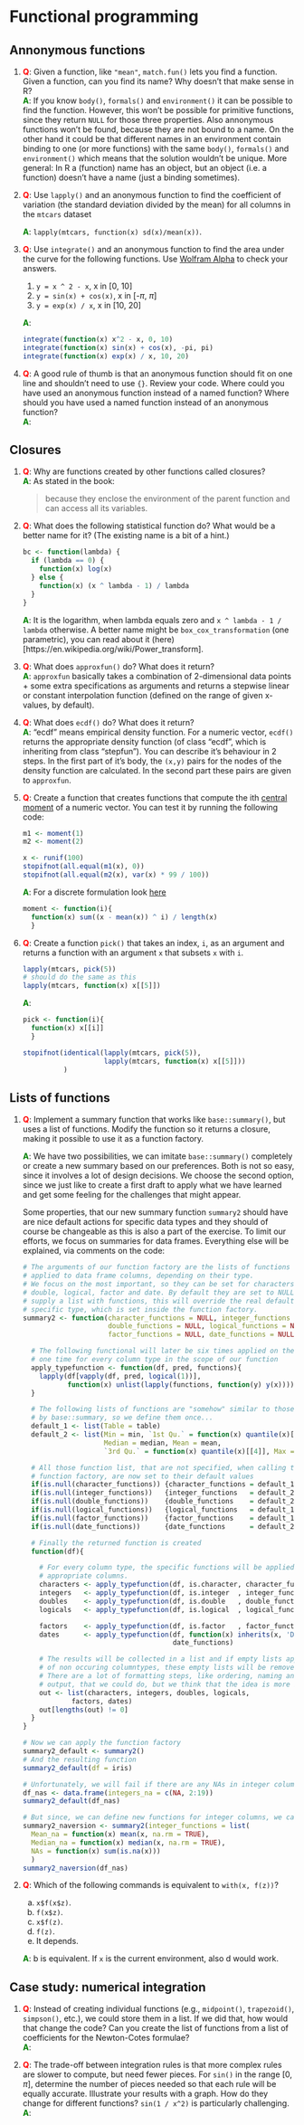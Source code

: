 # Functional programming

## Annonymous functions

1. __<span style="color:red">Q</span>__: Given a function, like `"mean"`, `match.fun()` lets you find a function. 
   Given a function, can you find its name? Why doesn't that make sense in R?  
   __<span style="color:green">A</span>__: If you know `body()`, `formals()` and `environment()` it can be possible to find the function. However, this won't be possible for primitive functions, since they return `NULL` for those three properties. Also annonymous functions won't be found, because they are not bound to a name. On the other hand it could be that different names in an environment contain binding to one (or more functions) with the same `body()`, `formals()` and `environment()` which means that the solution wouldn't be unique. More general: In R a (function) name has an object, but an object (i.e. a function) doesn't have a name (just a binding sometimes).

2. __<span style="color:red">Q</span>__: Use `lapply()` and an anonymous function to find the coefficient of 
   variation (the standard deviation divided by the mean) for all columns in 
   the `mtcars` dataset
    
    __<span style="color:green">A</span>__: `lapply(mtcars, function(x) sd(x)/mean(x))`.  

3. __<span style="color:red">Q</span>__: Use `integrate()` and an anonymous function to find the area under the 
   curve for the following functions. 
   Use [Wolfram Alpha](http://www.wolframalpha.com/) to check your answers.

    1. `y = x ^ 2 - x`, x in [0, 10]
    1. `y = sin(x) + cos(x)`, x in [-$\pi$, $\pi$]
    1. `y = exp(x) / x`, x in [10, 20]

    __<span style="color:green">A</span>__: 
    
    ```r
    integrate(function(x) x^2 - x, 0, 10)
    integrate(function(x) sin(x) + cos(x), -pi, pi)
    integrate(function(x) exp(x) / x, 10, 20)
    ```

4. __<span style="color:red">Q</span>__: A good rule of thumb is that an anonymous function should fit on one line 
   and shouldn't need to use `{}`. Review your code. Where could you have 
   used an anonymous function instead of a named function? Where should you 
   have used a named function instead of an anonymous function?  
    __<span style="color:green">A</span>__: 
   
## Closures

1.  __<span style="color:red">Q</span>__: Why are functions created by other functions called closures?  
__<span style="color:green">A</span>__: As stated in the book:

    > because they enclose the environment of the parent function and can access all its variables.

2.  __<span style="color:red">Q</span>__: What does the following statistical function do? What would be a better 
    name for it? (The existing name is a bit of a hint.)

    ```r
    bc <- function(lambda) {
      if (lambda == 0) {
        function(x) log(x)
      } else {
        function(x) (x ^ lambda - 1) / lambda
      }
    }
    ```  
    
    __<span style="color:green">A</span>__: It is the logarithm, when lambda equals zero and `x ^ lambda - 1 / lambda` otherwise. A better name might be `box_cox_transformation` (one parametric), you can read about it (here)[https://en.wikipedia.org/wiki/Power_transform].

3.  __<span style="color:red">Q</span>__: What does `approxfun()` do? What does it return?  
__<span style="color:green">A</span>__: `approxfun` basically takes a combination of 2-dimensional data points + some extra specifications as arguments and returns a stepwise linear or constant interpolation function (defined on the range of given x-values, by default).

4.  __<span style="color:red">Q</span>__: What does `ecdf()` do? What does it return?  
__<span style="color:green">A</span>__: "ecdf" means empirical density function. For a numeric vector, `ecdf()` returns the appropriate density function (of class "ecdf", which is inheriting from class "stepfun"). You can describe it's behaviour in 2 steps. In the first part of it's body, the `(x,y)` pairs for the nodes of the density function are calculated. In the second part these pairs are given to `approxfun`.

5.  __<span style="color:red">Q</span>__: Create a function that creates functions that compute the ith 
    [central moment](http://en.wikipedia.org/wiki/Central_moment) of a numeric 
    vector. You can test it by running the following code:

    ```r
    m1 <- moment(1)
    m2 <- moment(2)

    x <- runif(100)
    stopifnot(all.equal(m1(x), 0))
    stopifnot(all.equal(m2(x), var(x) * 99 / 100))
    ```  
    
    __<span style="color:green">A</span>__: For a discrete formulation look [here](http://www.r-tutor.com/elementary-statistics/numerical-measures/moment)
    
    ```r
    moment <- function(i){
      function(x) sum((x - mean(x)) ^ i) / length(x)
      }
    ```

6.  __<span style="color:red">Q</span>__: Create a function `pick()` that takes an index, `i`, as an argument and 
    returns a function with an argument `x` that subsets `x` with `i`.

    ```r
    lapply(mtcars, pick(5))
    # should do the same as this
    lapply(mtcars, function(x) x[[5]])
    ```  
    
    __<span style="color:green">A</span>__: 
    
    ```r
    pick <- function(i){
      function(x) x[[i]]
      }
    
    stopifnot(identical(lapply(mtcars, pick(5)),
                        lapply(mtcars, function(x) x[[5]]))
              )
    ```
    
## Lists of functions

1.  __<span style="color:red">Q</span>__: Implement a summary function that works like `base::summary()`, but uses a 
    list of functions. Modify the function so it returns a closure, making it 
    possible to use it as a function factory.
    
    __<span style="color:green">A</span>__: We have two possibilities, we can imitate `base::summary()` completely or create a new summary based on our preferences. Both is not so easy, since it involves a lot of design decisions. We choose the second option, since we just like to create a first draft to apply what we have learned and get some feeling for the challenges that might appear.
    
    Some properties, that our new summary function `summary2` should have are nice default actions for specific data types and they should of course be changeable as this is also a part of the exercise. To limit our efforts, we focus on summaries for data frames. Everything else will be explained, via comments on the code:
    
    ```r
    # The arguments of our function factory are the lists of functions that are
    # applied to data frame columns, depending on their type.
    # We focus on the most important, so they can be set for characters, integer,
    # double, logical, factor and date. By default they are set to NULL, but if you 
    # supply a list with functions, this will override the real default, for the
    # specific type, which is set inside the function factory.
    summary2 <- function(character_functions = NULL, integer_functions = NULL,
                         double_functions = NULL, logical_functions = NULL, 
                         factor_functions = NULL, date_functions = NULL){
      
      # The following functional will later be six times applied on the data frame,
      # one time for every column type in the scope of our function
      apply_typefunction <- function(df, pred, functions){
        lapply(df[vapply(df, pred, logical(1))],
               function(x) unlist(lapply(functions, function(y) y(x))))
      }
      
      # The following lists of functions are "somehow" similar to those, that are used
      # by base::summary, so we define them once...
      default_1 <- list(Table = table)
      default_2 <- list(Min = min, `1st Qu.` = function(x) quantile(x)[[2]],
                        Median = median, Mean = mean,
                        `3rd Qu.` = function(x) quantile(x)[[4]], Max = max)
      
      # All those function list, that are not specified, when calling the 
      # function factory, are now set to their default values
      if(is.null(character_functions)) {character_functions = default_1}
      if(is.null(integer_functions))   {integer_functions   = default_2}
      if(is.null(double_functions))    {double_functions    = default_2}
      if(is.null(logical_functions))   {logical_functions   = default_1}
      if(is.null(factor_functions))    {factor_functions    = default_1}
      if(is.null(date_functions))      {date_functions      = default_2}
      
      # Finally the returned function is created
      function(df){
        
        # For every column type, the specific functions will be applied to the
        # appropriate columns. 
        characters <- apply_typefunction(df, is.character, character_functions)
        integers   <- apply_typefunction(df, is.integer  , integer_functions  )
        doubles    <- apply_typefunction(df, is.double   , double_functions   )
        logicals   <- apply_typefunction(df, is.logical  , logical_functions  )

        factors    <- apply_typefunction(df, is.factor   , factor_functions   )
        dates      <- apply_typefunction(df, function(x) inherits(x, 'Date'), 
                                         date_functions)
        
        # The results will be collected in a list and if empty lists appear, because
        # of non occuring columntypes, these empty lists will be removed from the output.
        # There are a lot of formatting steps, like ordering, naming and converting
        # output, that we could do, but we think that the idea is more important for now
        out <- list(characters, integers, doubles, logicals, 
                factors, dates)
        out[lengths(out) != 0]
      }
    }
    
    # Now we can apply the function factory
    summary2_default <- summary2()
    # And the resulting function
    summary2_default(df = iris)
    
    # Unfortunately, we will fail if there are any NAs in integer columns
    df_nas <- data.frame(integers_na = c(NA, 2:19))
    summary2_default(df_nas)
    
    # But since, we can define new functions for integer columns, we can solve this
    summary2_naversion <- summary2(integer_functions = list(
      Mean_na = function(x) mean(x, na.rm = TRUE),
      Median_na = function(x) median(x, na.rm = TRUE),
      NAs = function(x) sum(is.na(x)))
      )
    summary2_naversion(df_nas)
    ```

2. __<span style="color:red">Q</span>__: Which of the following commands is equivalent to `with(x, f(z))`?

    (a) `x$f(x$z)`.
    (b) `f(x$z)`.
    (c) `x$f(z)`.
    (d) `f(z)`.
    (e) It depends.
    
    __<span style="color:green">A</span>__: b is equivalent. If `x` is the current environment, also d would work.
    
## Case study: numerical integration

1.  __<span style="color:red">Q</span>__: Instead of creating individual functions (e.g., `midpoint()`, 
      `trapezoid()`, `simpson()`, etc.), we could store them in a list. If we 
    did that, how would that change the code? Can you create the list of 
    functions from a list of coefficients for the Newton-Cotes formulae?  
    __<span style="color:green">A</span>__: 

2.  __<span style="color:red">Q</span>__: The trade-off between integration rules is that more complex rules are 
    slower to compute, but need fewer pieces. For `sin()` in the range 
    [0, $\pi$], determine the number of pieces needed so that each rule will 
    be equally accurate. Illustrate your results with a graph. How do they
    change for different functions? `sin(1 / x^2)` is particularly challenging.  
    __<span style="color:green">A</span>__: 